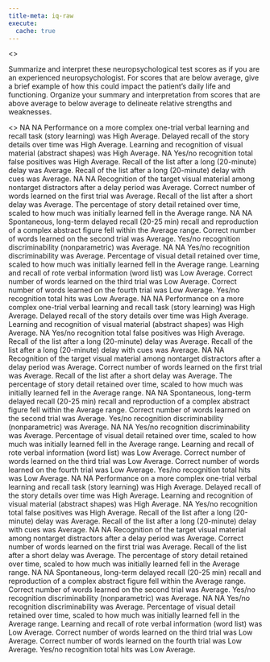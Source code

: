 ```yaml
---
title-meta: iq-raw
execute:
  cache: true
---
```


<<PROMPT>>

Summarize and interpret these neuropsychological test scores as if you are an experienced neuropsychologist. For scores that are below average, give a brief example of how this could impact the patient's daily life and functioning. Organize your summary and interpretation from scores that are above average to below average to delineate relative strengths and weaknesses.

<<START>>
NA
NA
Performance on a more complex one-trial verbal learning and recall task (story learning) was High Average.
Delayed recall of the story details over time was High Average.
Learning and recognition of visual material (abstract shapes) was High Average.
NA
Yes/no recognition total false positives was High Average.
Recall of the list after a long (20-minute) delay was Average.
Recall of the list after a long (20-minute) delay with cues was Average.
NA
NA
Recognition of the target visual material among nontarget distractors after a delay period was Average.
Correct number of words learned on the first trial was Average.
Recall of the list after a short delay was Average.
The percentage of story detail retained over time, scaled to how much was initially learned fell in the Average range.
NA
NA
Spontaneous, long-term delayed recall (20-25 min) recall and reproduction of a complex abstract figure fell within the Average range.
Correct number of words learned on the second trial was Average.
Yes/no recognition discriminability (nonparametric) was Average.
NA
NA
Yes/no recognition discriminability was Average.
Percentage of visual detail retained over time, scaled to how much was initially learned fell in the Average range.
Learning and recall of rote verbal information (word list) was Low Average.
Correct number of words learned on the third trial was Low Average.
Correct number of words learned on the fourth trial was Low Average.
Yes/no recognition total hits was Low Average.
NA
NA
Performance on a more complex one-trial verbal learning and recall task (story learning) was High Average.
Delayed recall of the story details over time was High Average.
Learning and recognition of visual material (abstract shapes) was High Average.
NA
Yes/no recognition total false positives was High Average.
Recall of the list after a long (20-minute) delay was Average.
Recall of the list after a long (20-minute) delay with cues was Average.
NA
NA
Recognition of the target visual material among nontarget distractors after a delay period was Average.
Correct number of words learned on the first trial was Average.
Recall of the list after a short delay was Average.
The percentage of story detail retained over time, scaled to how much was initially learned fell in the Average range.
NA
NA
Spontaneous, long-term delayed recall (20-25 min) recall and reproduction of a complex abstract figure fell within the Average range.
Correct number of words learned on the second trial was Average.
Yes/no recognition discriminability (nonparametric) was Average.
NA
NA
Yes/no recognition discriminability was Average.
Percentage of visual detail retained over time, scaled to how much was initially learned fell in the Average range.
Learning and recall of rote verbal information (word list) was Low Average.
Correct number of words learned on the third trial was Low Average.
Correct number of words learned on the fourth trial was Low Average.
Yes/no recognition total hits was Low Average.
NA
NA
Performance on a more complex one-trial verbal learning and recall task (story learning) was High Average.
Delayed recall of the story details over time was High Average.
Learning and recognition of visual material (abstract shapes) was High Average.
NA
Yes/no recognition total false positives was High Average.
Recall of the list after a long (20-minute) delay was Average.
Recall of the list after a long (20-minute) delay with cues was Average.
NA
NA
Recognition of the target visual material among nontarget distractors after a delay period was Average.
Correct number of words learned on the first trial was Average.
Recall of the list after a short delay was Average.
The percentage of story detail retained over time, scaled to how much was initially learned fell in the Average range.
NA
NA
Spontaneous, long-term delayed recall (20-25 min) recall and reproduction of a complex abstract figure fell within the Average range.
Correct number of words learned on the second trial was Average.
Yes/no recognition discriminability (nonparametric) was Average.
NA
NA
Yes/no recognition discriminability was Average.
Percentage of visual detail retained over time, scaled to how much was initially learned fell in the Average range.
Learning and recall of rote verbal information (word list) was Low Average.
Correct number of words learned on the third trial was Low Average.
Correct number of words learned on the fourth trial was Low Average.
Yes/no recognition total hits was Low Average.

